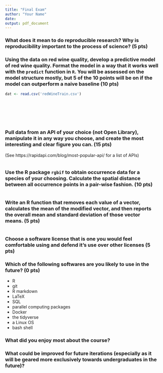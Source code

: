 ```yaml
---
title: "Final Exam"
author: "Your Name"
date: 
output: pdf_document
---
```






### What does it mean to do reproducible research? Why is reproducibility important to the process of science? (5 pts)















###  Using the data on red wine quality, develop a predictive model of red wine quality. Format the model in a way that it works well with the `predict` function in `R`. You will be assessed on the model structure mostly, but 5 of the 10 points will be on if the model can outperform a naive baseline (10 pts)



```r

dat <- read.csv('redWineTrain.csv')








```



















### Pull data from an API of your choice (not Open Library), manipulate it in any way you choose, and create the most interesting and clear figure you can. (15 pts)

(See https://rapidapi.com/blog/most-popular-api/ for a list of APIs)

```r











```












### Use the R package `rgbif` to obtain occurrence data for a species of your choosing. Calculate the spatial distance between all occurrence points in a pair-wise fashion. (10 pts)



```r




```



















### Write an R function that removes each value of a vector, calculates the mean of the modified vector, and then reports the overall mean and standard deviation of those vector means. (5 pts)


```r






```





















### Choose a software license that is one you would feel comfortable using and defend it's use over other licenses (5 pts)
























### Which of the following softwares are you likely to use in the future? (0 pts)

+ R
+ git
+ R markdown
+ LaTeX
+ SQL
+ parallel computing packages
+ Docker
+ the tidyverse
+ a Linux OS
+ bash shell







### What did you enjoy most about the course?












### What could be improved for future iterations (especially as it will be geared more exclusively towards undergraduates in the future)?











